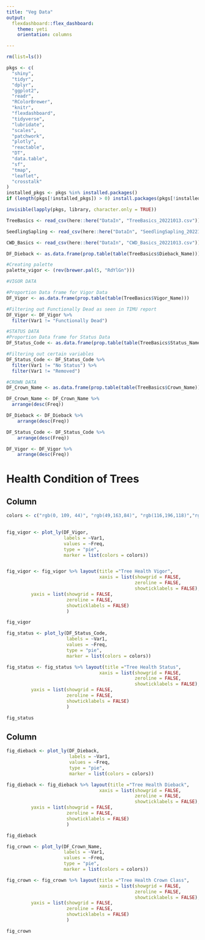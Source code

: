 ```yaml
---
title: "Veg Data"
output: 
  flexdashboard::flex_dashboard:
    theme: yeti
    orientation: columns

---
```


```r

rm(list=ls())

pkgs <- c(
  "shiny",
  "tidyr", 
  "dplyr",
  "ggplot2", 
  "readr", 
  "RColorBrewer",
  "knitr", 
  "flexdashboard", 
  "tidyverse", 
  "lubridate", 
  "scales", 
  "patchwork",
  "plotly",
  "reactable", 
  "DT",
  "data.table",
  "sf",
  "tmap",
  "leaflet",
  "crosstalk"
)
installed_pkgs <- pkgs %in% installed.packages()
if (length(pkgs[!installed_pkgs]) > 0) install.packages(pkgs[!installed_pkgs], repos = "https://cloud.r-project.org" , dep=TRUE) 

invisible(lapply(pkgs, library, character.only = TRUE))

```

```r
TreeBasics <- read_csv(here::here("DataIn", "TreeBasics_20221013.csv"))

SeedlingSapling <- read_csv(here::here("DataIn", "SeedlingSapling_20221013.csv"))

CWD_Basics <- read_csv(here::here("DataIn", "CWD_Basics_20221013.csv"))

DF_Dieback <- as.data.frame(prop.table(table(TreeBasics$Dieback_Name)))
```


```r
#Creating palette 
palette_vigor <- (rev(brewer.pal(5, "RdYlGn")))

#VIGOR DATA

#Proportion Data frame for Vigor Data 
DF_Vigor <- as.data.frame(prop.table(table(TreeBasics$Vigor_Name)))

#Filtering out Functionally Dead as seen in TIMU report
DF_Vigor <- DF_Vigor %>%
  filter(Var1 != "Functionally Dead")

#STATUS DATA
#Proportion Data frame for Status Data
DF_Status_Code <- as.data.frame(prop.table(table(TreeBasics$Status_Name)))

#Filtering out certain variables
DF_Status_Code <- DF_Status_Code %>%
  filter(Var1 != "No Status") %>%
  filter(Var1 != "Removed")

#CROWN DATA
DF_Crown_Name <- as.data.frame(prop.table(table(TreeBasics$Crown_Name)))

```

```r
DF_Crown_Name <- DF_Crown_Name %>%
  arrange(desc(Freq))

DF_Dieback <- DF_Dieback %>%
    arrange(desc(Freq))

DF_Status_Code <- DF_Status_Code %>%
    arrange(desc(Freq))

DF_Vigor <- DF_Vigor %>%
    arrange(desc(Freq))

```


Health Condition of Trees {data-orientation=columns}
=======================================================================


Column {}
-----------------------------------------------------------------------
```r

colors <- c("rgb(0, 109, 44)", "rgb(49,163,84)", "rgb(116,196,118)","rgb(186,228,179)", "rgb(237,248,233)" )
  

fig_vigor <- plot_ly(DF_Vigor, 
                     labels = ~Var1, 
                     values = ~Freq, 
                     type = "pie",
                     marker = list(colors = colors)) 


fig_vigor <- fig_vigor %>% layout(title ="Tree Health Vigor",     
                                  xaxis = list(showgrid = FALSE,
                                               zeroline = FALSE, 
                                               showticklabels = FALSE),
         yaxis = list(showgrid = FALSE,
                      zeroline = FALSE,
                      showticklabels = FALSE)
                      )  

fig_vigor
```



```r
fig_status <- plot_ly(DF_Status_Code, 
                      labels = ~Var1, 
                      values = ~Freq,
                      type = "pie",
                      marker = list(colors = colors)) 

fig_status <- fig_status %>% layout(title ="Tree Health Status",     
                                  xaxis = list(showgrid = FALSE,
                                               zeroline = FALSE, 
                                               showticklabels = FALSE),
         yaxis = list(showgrid = FALSE,
                      zeroline = FALSE,
                      showticklabels = FALSE)
                      )

fig_status
```


Column {}
-----------------------------------------------------------------------

```r

fig_dieback <- plot_ly(DF_Dieback,
                       labels = ~Var1, 
                       values = ~Freq,
                       type = "pie", 
                       marker = list(colors = colors))

fig_dieback <- fig_dieback %>% layout(title ="Tree Health Dieback",     
                                  xaxis = list(showgrid = FALSE,
                                               zeroline = FALSE, 
                                               showticklabels = FALSE),
         yaxis = list(showgrid = FALSE,
                      zeroline = FALSE,
                      showticklabels = FALSE)
                      )

fig_dieback
```


```r

fig_crown <- plot_ly(DF_Crown_Name, 
                     labels = ~Var1,
                     values = ~Freq, 
                     type = "pie", 
                     marker = list(colors = colors))

fig_crown <- fig_crown %>% layout(title ="Tree Health Crown Class",     
                                  xaxis = list(showgrid = FALSE,
                                               zeroline = FALSE, 
                                               showticklabels = FALSE),
         yaxis = list(showgrid = FALSE,
                      zeroline = FALSE,
                      showticklabels = FALSE)
                      )

fig_crown
```
